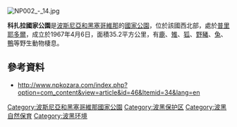 [[Image:NP002_-_14.jpg|right]]
{{coord|45|00|30|N|16|53|30|E|display=title}}

'''科扎拉國家公園'''是[[波斯尼亞和黑塞哥維那|波斯尼亞和黑塞哥維那]]的[[國家公園|國家公園]]，位於該國西北部，處於[[普里耶多爾|普里耶多爾]]，成立於1967年4月6日，面積35.2平方公里，有[[鹿科|鹿]]、[[雉科|雉]]、[[狐|狐]]、[[野豬|野豬]]、[[兔屬|兔]]、[[鴨|鴨]]等野生動物棲息。

==參考資料==
* http://www.npkozara.com/index.php?option=com_content&view=article&id=46&Itemid=34&lang=en {{Wayback|url=http://www.npkozara.com/index.php?option=com_content&view=article&id=46&Itemid=34&lang=en |date=20160316111044 }}

{{BosniaHerzegovina-geo-stub}}
[[Category:波斯尼亞和黑塞哥維那國家公園|Category:波斯尼亞和黑塞哥維那國家公園]]
[[Category:波黑保护区|Category:波黑保护区]]
[[Category:波黑自然保育|Category:波黑自然保育]]
[[Category:波黑环境|Category:波黑环境]]